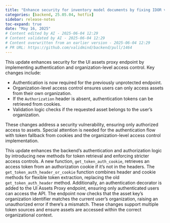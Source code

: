 ```yaml
---
title: "Enhance security for inventory model documents by fixing IDOR vulnerability (#1464)"
categories: [backend, 25.05.04, hotfix]
sidebar: release-notes
toc-expand: true
date: "May 16, 2025"
# Content edited by AI - 2025-06-04 12:29
# Content validated by AI - 2025-06-04 12:29
# Content overwritten from an earlier version - 2025-06-04 12:29
# PR URL: https://github.com/validmind/backend/pull/1464
---
```


This update enhances security for the UI assets proxy endpoint by implementing authentication and organization-level access control. Key changes include:

- Authentication is now required for the previously unprotected endpoint.
- Organization-level access control ensures users can only access assets from their own organization.
- If the `Authorization` header is absent, authentication tokens can be retrieved from cookies.
- Validation logic checks if the requested asset belongs to the user's organization.

These changes address a security vulnerability, ensuring only authorized access to assets. Special attention is needed for the authentication flow with token fallback from cookies and the organization-level access control implementation.

This update enhances the backend's authentication and authorization logic by introducing new methods for token retrieval and enforcing stricter access controls. A new function, `get_token_auth_cookie`, retrieves an access token from an authorization cookie if it's not in the headers. The `get_token_auth_header_or_cookie` function combines header and cookie methods for flexible token extraction, replacing the old `get_token_auth_header` method. Additionally, an authentication decorator is added to the UI Assets Proxy endpoint, ensuring only authenticated users can access the API. The endpoint now checks that the asset key's organization identifier matches the current user's organization, raising an unauthorized error if there's a mismatch. These changes support multiple token sources and ensure assets are accessed within the correct organizational context.